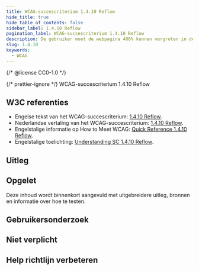 ```yaml
---
title: WCAG-succescriterium 1.4.10 Reflow
hide_title: true
hide_table_of_contents: false
sidebar_label: 1.4.10 Reflow
pagination_label: WCAG-succescriterium 1.4.10 Reflow
description: De gebruiker moet de webpagina 400% kunnen vergroten in de browser en inhoud nog steeds kunnen lezen en de website goed kunnen gebruiken.
slug: 1.4.10
keywords:
  - WCAG
---
```


{/* @license CC0-1.0 */}


{/* prettier-ignore */}
<WcagHeadingGroup level={1} conformanceLevel="Niveau AA">WCAG-succescriterium 1.4.10 Reflow</WcagHeadingGroup>

## W3C referenties

- Engelse tekst van het WCAG-succescriterium: [<span lang="en">1.4.10 Reflow</span>](https://www.w3.org/TR/WCAG22/#reflow).
- Nederlandse vertaling van het WCAG-succescriterium: [1.4.10 Reflow](https://www.w3.org/Translations/WCAG22-nl/#reflow).
- Engelstalige informatie op <span lang="en">How to Meet WCAG</span>: [<span lang="en">Quick Reference 1.4.10 Reflow</span>](https://www.w3.org/WAI/WCAG22/quickref/#reflow).
- Engelstalige toelichting: [<span lang="en">Understanding SC 1.4.10 Reflow</span>](https://www.w3.org/WAI/WCAG22/Understanding/reflow.html).

## Uitleg

<Summary />

## Opgelet

Deze inhoud wordt binnenkort aangevuld met uitgebreidere uitleg, bronnen en informatie over hoe te testen.

## Gebruikersonderzoek

<CTAGebruikersonderzoek />

## Niet verplicht

<SpotlightSection>
  <Markdown omitH1 headinglevel={3}>
    <Disclaimer />
  </Markdown>
</SpotlightSection>

## Help richtlijn verbeteren

<Markdown omitH1 headinglevel={3}>
  <WCAGFooterInfo />
</Markdown>
